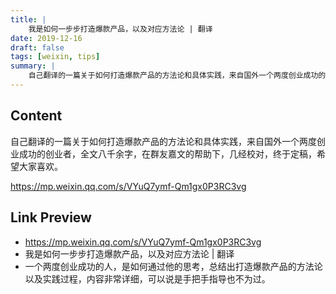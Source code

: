 ```yaml
---
title: |
    我是如何一步步打造爆款产品，以及对应方法论 | 翻译
date: 2019-12-16
draft: false
tags: [weixin, tips]
summary: |
    自己翻译的一篇关于如何打造爆款产品的方法论和具体实践，来自国外一个两度创业成功的创业者，全文八千余字，在群友嘉文的帮助下，几经校对，终于定稿，希望大家喜欢。
---
```


## Content

自己翻译的一篇关于如何打造爆款产品的方法论和具体实践，来自国外一个两度创业成功的创业者，全文八千余字，在群友嘉文的帮助下，几经校对，终于定稿，希望大家喜欢。

https://mp.weixin.qq.com/s/VYuQ7ymf-Qm1gx0P3RC3vg

## Link Preview

- https://mp.weixin.qq.com/s/VYuQ7ymf-Qm1gx0P3RC3vg
- 我是如何一步步打造爆款产品，以及对应方法论 | 翻译
- 一个两度创业成功的人，是如何通过他的思考，总结出打造爆款产品的方法论以及实践过程，内容非常详细，可以说是手把手指导也不为过。
